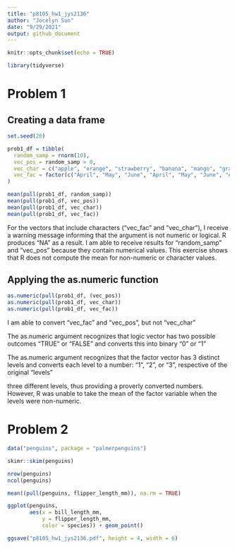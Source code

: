 ```yaml
---
title: "p8105_hw1_jys2136"
author: "Jocelyn Sun"
date: "9/29/2021"
output: github_document
---
```


```r

knitr::opts_chunk$set(echo = TRUE)

library(tidyverse)

```

# Problem 1

## Creating a data frame 

```r

set.seed(20)

prob1_df = tibble(
  random_samp = rnorm(10),
  vec_pos = random_samp > 0,
  vec_char = c("apple", "orange", "strawberry", "banana", "mango", "grape", "plum", "persimmon", "grapefruit", "fig"),
  vec_fac = factor(c("April", "May", "June", "April", "May", "June", "April", "May", "June", "April"))
)

mean(pull(prob1_df, random_samp))
mean(pull(prob1_df, vec_pos))
mean(pull(prob1_df, vec_char))
mean(pull(prob1_df, vec_fac))

```

For the vectors that include characters ("vec_fac" and "vec_char"), I receive a warning message informing that the argument is not numeric or logical. R produces "NA" as a result. I am able to receive results for "random_samp" and "vec_pos" because they contain numerical values. This exercise shows that R does not compute the mean for non-numeric or character values.

## Applying the as.numeric function

```r

as.numeric(pull(prob1_df, (vec_pos))
as.numeric(pull(prob1_df, vec_char))
as.numeric(pull(prob1_df, vec_fac))

```

I am able to convert "vec_fac" and "vec_pos", but not "vec_char" 

The as.numeric argument recognizes that logic vector has two possible outcomes "TRUE" or "FALSE" and converts this into binary "0" or "1"

The as.numeric argument recognizes that the factor vector has 3 distinct levels and converts each level to a number: "1", "2", or "3", respective of the original 
"levels"


three different levels, thus providing a proverly converted numbers.  However, R was unable to take the mean of the factor variable when the levels were non-numeric. 


# Problem 2
```r

data("penguins", package = "palmerpenguins")

skimr::skim(penguins)

nrow(penguins)
ncol(penguins)

mean((pull(penguins, flipper_length_mm)), na.rm = TRUE)

```


```r

ggplot(penguins, 
       aes(x = bill_length_mm, 
           y = flipper_length_mm, 
           color = species)) + geom_point()

```


```r

ggsave("p8105_hw1_jys2136.pdf", height = 4, width = 6)

```
